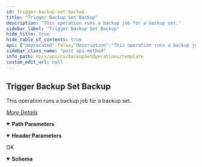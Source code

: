 ```yaml
---
id: trigger-backup-set-backup
title: "Trigger Backup Set Backup"
description: "This operation runs a backup job for a backup set."
sidebar_label: "Trigger Backup Set Backup"
hide_title: true
hide_table_of_contents: true
api: {"deprecated":false,"description":"This operation runs a backup job for a backup set.\n\n[_More Details_](http://documentation.commvault.com/commvault/v11/article?p=features/rest_api/operations/post_backup_set_backup.htm)\n","operationId":"Trigger Backup Set Backup","parameters":[{"description":"","in":"header","name":"Authtoken","required":true,"schema":{"example":"{{TOKEN}}","type":"string"}},{"description":"","in":"path","name":"backupsetId","required":true,"schema":{"type":"string"}}],"tags":["Backup Set Operations"],"responses":{"200":{"description":"OK","content":{"application/json":{"schema":{"type":"object","properties":{"taskId":{"type":"integer"},"jobIds":{"type":"array","items":{"type":"string"}}},"x-examples":{"Example 1":{"taskId":438,"jobIds":["2316","2317","2318","2319","2320","2321"]}}},"examples":{"Example 1":{"value":{"taskId":438,"jobIds":["2316","2317","2318","2319","2320","2321"]}}}}}}},"method":"post","path":"/Backupset/{backupsetId}/action/backup","servers":[{"url":"http://{hostname}/webconsole/api","variables":{"hostname":{"default":"localhost","description":"Webconsole"}}}],"info":{"title":"Template","contact":{},"version":"1.0","description":"Template"},"postman":{"name":"Trigger Backup Set Backup","description":{"content":"This operation runs a backup job for a backup set.\n\n[_More Details_](http://documentation.commvault.com/commvault/v11/article?p=features/rest_api/operations/post_backup_set_backup.htm)\n","type":"text/plain"},"url":{"path":["Backupset",":backupsetId","action","backup"],"host":["{{baseUrl}}"],"query":[],"variable":[{"disabled":false,"description":{"content":"(Required) ","type":"text/plain"},"type":"any","value":"","key":"backupsetId"}]},"header":[{"disabled":false,"description":{"content":"(Required) ","type":"text/plain"},"key":"Authtoken","value":""},{"key":"Accept","value":"application/json"}],"method":"POST"}}
sidebar_class_name: "post api-method"
info_path: docs/api/cv/BackupSetOperations/template
custom_edit_url: null
---
```



## Trigger Backup Set Backup



This operation runs a backup job for a backup set.

[_More Details_](http://documentation.commvault.com/commvault/v11/article?p=features/rest_api/operations/post_backup_set_backup.htm)


<details style={{"marginBottom":"1rem"}} data-collapsed={false} open={true}><summary style={{}}><strong>Path Parameters</strong></summary><div><ul><ParamsItem className={"paramsItem"} param={{"description":"","in":"path","name":"backupsetId","required":true,"schema":{"type":"string"}}}></ParamsItem></ul></div></details><details style={{"marginBottom":"1rem"}} data-collapsed={false} open={true}><summary style={{}}><strong>Header Parameters</strong></summary><div><ul><ParamsItem className={"paramsItem"} param={{"description":"","in":"header","name":"Authtoken","required":true,"schema":{"example":"{{TOKEN}}","type":"string"}}}></ParamsItem></ul></div></details><div><ApiTabs><TabItem label={"200"} value={"200"}><div>

OK

</div><div><MimeTabs schemaType={"response"}><TabItem label={"application/json"} value={"application/json"}><SchemaTabs><TabItem label={"Schema"} value={"Schema"}><details style={{}} data-collapsed={false} open={true}><summary style={{"textAlign":"left"}}><strong>Schema</strong></summary><div style={{"textAlign":"left","marginLeft":"1rem"}}></div><ul style={{"marginLeft":"1rem"}}><SchemaItem collapsible={false} name={"taskId"} required={false} deprecated={undefined} schemaDescription={undefined} schemaName={"integer"} qualifierMessage={undefined} defaultValue={undefined}></SchemaItem><SchemaItem collapsible={false} name={"jobIds"} required={false} deprecated={undefined} schemaDescription={undefined} schemaName={"string[]"} qualifierMessage={undefined} defaultValue={undefined}></SchemaItem></ul></details></TabItem><TabItem label={"Example (from schema)"} value={"Example (from schema)"}><ResponseSamples responseExample={"{\n  \"taskId\": 0,\n  \"jobIds\": [\n    \"string\"\n  ]\n}"} language={"json"}></ResponseSamples></TabItem><TabItem label={" Example 1"} value={" Example 1"}><ResponseSamples responseExample={"{\n  \"taskId\": 438,\n  \"jobIds\": [\n    \"2316\",\n    \"2317\",\n    \"2318\",\n    \"2319\",\n    \"2320\",\n    \"2321\"\n  ]\n}"} language={"json"}></ResponseSamples></TabItem></SchemaTabs></TabItem></MimeTabs></div></TabItem></ApiTabs></div>
      